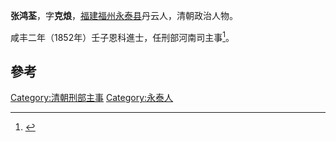'''张鸿荃'''，字'''克烺'''，[[福建|福建]][[福州|福州]][[永泰县|永泰县]]丹云人，清朝政治人物。

咸丰二年（1852年）壬子恩科進士，任刑部河南司主事<ref>{{cite news|title=第二节　历代永泰籍进士|url=http://www.ytfzw.com.cn/book/story.php?id=1479|accessdate=2013-09-15|newspaper=福州市永泰县地方志编纂委员会|archive-date=2014-04-08|archive-url=https://web.archive.org/web/20140408215015/http://www.ytfzw.com.cn/book/story.php?id=1479|dead-url=yes}}</ref>。

==參考==
{{reflist}}
{{清朝人物小作品}}
{{咸豐二年壬子恩科殿試金榜}}
{{DEFAULTSORT:Zhang張}}
[[Category:清朝刑部主事|Category:清朝刑部主事]]
[[Category:永泰人|Category:永泰人]]